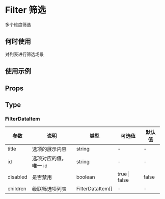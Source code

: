 # Filter 筛选

多个维度筛选

## 何时使用

对列表进行筛选场景

## 使用示例

<!-- Inject Stories -->

## Props

<!-- Inject Props -->

## Type

### FilterDataItem

| 参数     | 说明                  | 类型             | 可选值        | 默认值 |
| -------- | --------------------- | ---------------- | ------------- | ------ |
| title    | 选项的展示内容        | string           | -             | -      |
| id       | 选项对应的值，唯一 id | string           | -             | -      |
| disabled | 是否禁用              | boolean          | true \| false | false  |
| children | 级联筛选项列表        | FilterDataItem[] | -             | -      |
